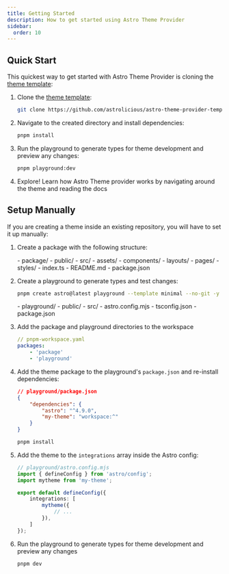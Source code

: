 ```yaml
---
title: Getting Started
description: How to get started using Astro Theme Provider
sidebar:
  order: 10
---
```


## Quick Start

This quickest way to get started with Astro Theme Provider is cloning the [theme template](https://github.com/astrolicious/astro-theme-provider-template):

<Steps>

1. Clone the [theme template](https://github.com/astrolicious/astro-theme-provider-template):

	```sh
	git clone https://github.com/astrolicious/astro-theme-provider-template.git my-theme
	```

1. Navigate to the created directory and install dependencies:

	```sh
	pnpm install
	```

1. Run the playground to generate types for theme development and preview any changes:

	```sh
	pnpm playground:dev
	```

1. Explore! Learn how Astro Theme provider works by navigating around the theme and reading the docs

</Steps>

## Setup Manually

If you are creating a theme inside an existing repository, you will have to set it up manually:

<Steps>

1. Create a package with the following structure:

	<FileTree>
	- package/
		- public/
		- src/
			- assets/
			- components/
			- layouts/
			- pages/
			- styles/
		- index.ts
		- README.md
		- package.json
	</FileTree>

1. Create a playground to generate types and test changes:

	```sh
	pnpm create astro@latest playground --template minimal --no-git -y
	```

	<FileTree>
	- playground/
		- public/
		- src/
		- astro.config.mjs
		- tsconfig.json
		- package.json
	</FileTree>

1. Add the package and playground directories to the workspace

	```yaml
	// pnpm-workspace.yaml
	packages:
		- 'package'
		- 'playground'
	```

1. Add the theme package to the playground's `package.json` and re-install dependencies:

	```json
	// playground/package.json
	{
		"dependencies": {
			"astro": "^4.9.0",
			"my-theme": "workspace:^"
		}
	}
	```

	```sh
	pnpm install
	```

1. Add the theme to the `integrations` array inside the Astro config:

	```ts
	// playground/astro.config.mjs
	import { defineConfig } from 'astro/config';
	import mytheme from 'my-theme';

	export default defineConfig({
		integrations: [
			mytheme({
				// ...
			}),
		]
	});
	```

1. Run the playground to generate types for theme development and preview any changes

	```sh
	pnpm dev
	```

</Steps>
